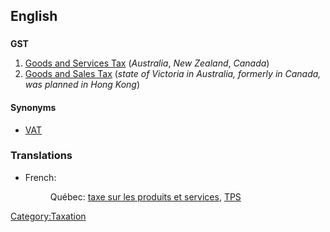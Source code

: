 ==English==

==={{initialism}}===
'''GST'''

# [[goods and services tax|Goods and Services Tax]] (''Australia'', ''New Zealand'', ''Canada'')
# [[goods and sales tax|Goods and Sales Tax]] (''state of Victoria in Australia, formerly in Canada, was planned in Hong Kong'')

====Synonyms====
* [[VAT]]

===Translations===
{{rfc-level|Translations at L3+ (AutoFormat would have corrected level of Translations)}}
{{top}}
* French:
*: Québec: [[taxe sur les produits et services]], [[TPS]]
{{bottom}}

[[Category:Taxation]]